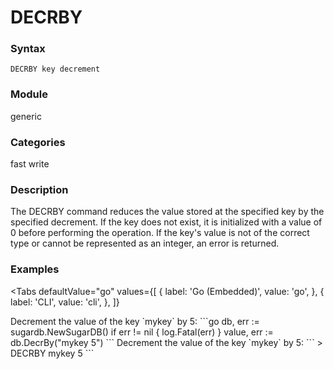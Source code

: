 
# DECRBY

### Syntax
```
DECRBY key decrement
```

### Module
<span className="acl-category">generic</span>

### Categories 
<span className="acl-category">fast</span>
<span className="acl-category">write</span>

### Description
The DECRBY command reduces the value stored at the specified key by the specified decrement.
If the key does not exist, it is initialized with a value of 0 before performing the operation.
If the key's value is not of the correct type or cannot be represented as an integer, an error is returned.

### Examples

<Tabs
  defaultValue="go"
  values={[
    { label: 'Go (Embedded)', value: 'go', },
    { label: 'CLI', value: 'cli', },
  ]}
>
  <TabItem value="go">
  Decrement the value of the key `mykey` by 5:
  ```go
  db, err := sugardb.NewSugarDB()
  if err != nil {
    log.Fatal(err)
  }
  value, err := db.DecrBy("mykey 5")
  ```
  </TabItem>
  <TabItem value="cli">
  Decrement the value of the key `mykey` by 5:
  ```
  > DECRBY mykey 5
  ```
  </TabItem>
</Tabs> 